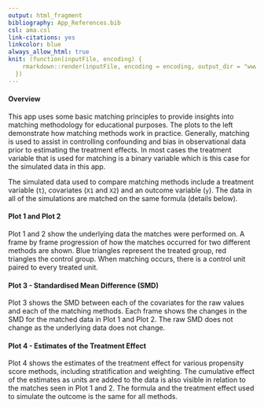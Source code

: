 ```yaml
---
output: html_fragment
bibliography: App_References.bib
csl: ama.csl
link-citations: yes
linkcolor: blue
always_allow_html: true
knit: (function(inputFile, encoding) {
    rmarkdown::render(inputFile, encoding = encoding, output_dir = "www/")
  })
---
```


#### Overview ####  
This app uses some basic matching principles to provide insights into matching methodology for educational purposes. The plots to the left demonstrate how matching methods work in practice. Generally, matching is used to assist in controlling confounding and bias in observational data prior to estimating the treatment effects. In most cases the treatment variable that is used for matching is a binary variable which is this case for the simulated data in this app.  
  
The simulated data used to compare matching methods include a treatment variable (`t`), covariates (`X1` and `X2`) and an outcome variable (`y`). The data in all of the simulations are matched on the same formula (details below).  
  
#### Plot 1 and Plot 2 ####  
Plot 1 and 2 show the underlying data the matches were performed on. A frame by frame progression of how the matches occurred for two different methods are shown. Blue triangles represent the treated group, red triangles the control group. When matching occurs, there is a control unit paired to every treated unit.  
  
#### Plot 3 - Standardised Mean Difference (SMD) ####   
Plot 3 shows the SMD between each of the covariates for the raw values and each of the matching methods. Each frame shows the changes in the SMD for the matched data in Plot 1 and Plot 2. The raw SMD does not change as the underlying data does not change.  
  
#### Plot 4 - Estimates of the Treatment Effect ####  
Plot 4 shows the estimates of the treatment effect for various propensity score methods, including stratification and weighting. The cumulative effect of the estimates as units are added to the data is also visible in relation to the matches seen in Plot 1 and 2. The formula and the treatment effect used to simulate the outcome is the same for all methods.  
  
